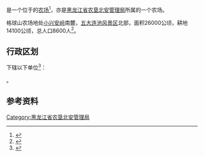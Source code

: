 {{中国乡级行政区|23/11/82/507/000
|行政区全称           = {{PAGENAMEBASE}}
|上级行政区           = [[黑龙江省农垦北安管理局|黑龙江省农垦北安管理局]]
}}

'''{{PAGENAMEBASE}}'''是一个位于{{PRC admin/fullname|23/11/82/507/000|3}}的[[农场|农场]]<ref>{{PRC admin/ref sgc|{{PRC admin/parent|23/11/82/507/000}}}}</ref>，亦是[[黑龙江省农垦北安管理局|黑龙江省农垦北安管理局]]所属的一个农场。

格球山农场地处[[小兴安岭|小兴安岭]]南麓，[[五大连池风景区|五大连池风景区]]北部，面积26000公顷，耕地14100公顷，总人口8600人<ref>{{cite web |title=格球山农场 |url=http://zw.chinabdh.com/BDHgqsnc/index.jhtml |website=黑龙江省农垦总局 }}{{Dead link}}</ref>。

== 行政区划 ==
{{PAGENAMEBASE}}下辖以下单位<ref>{{PRC admin/ref sgc|23/11/82/507/000}}</ref>：

{{PRC admin/children|23/11/82/507/000}}。

== 参考资料 ==
{{reflist}}

{{黑龙江行政区划小作品}}
{{PRC admin/navcat|23/11/82/507/000}}
{{黑龙江省农垦总局}}

[[Category:黑龙江省农垦北安管理局|Category:黑龙江省农垦北安管理局]]